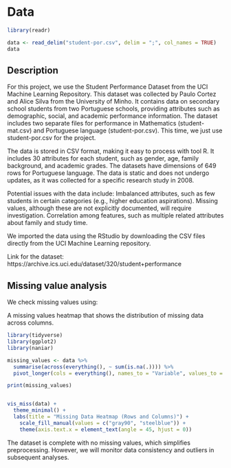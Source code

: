 # Data
```r
library(readr)

data <- read_delim("student-por.csv", delim = ";", col_names = TRUE)
data
```

## Description
For this project, we use the Student Performance Dataset from the UCI Machine Learning Repository. This dataset was collected by Paulo Cortez and Alice Silva from the University of Minho. It contains data on secondary school students from two Portuguese schools, providing attributes such as demographic, social, and academic performance information. The dataset includes two separate files for performance in Mathematics (student-mat.csv) and Portuguese language (student-por.csv). This time, we just use student-por.csv for the project.

The data is stored in CSV format, making it easy to process with tool R. It includes 30 attributes for each student, such as gender, age, family background, and academic grades. The datasets have dimensions of 649 rows for Portuguese language. The data is static and does not undergo updates, as it was collected for a specific research study in 2008.

Potential issues with the data include:
Imbalanced attributes, such as few students in certain categories (e.g., higher education aspirations).
Missing values, although these are not explicitly documented, will require investigation.
Correlation among features, such as multiple related attributes about family and study time.

We imported the data using the RStudio by downloading the CSV files directly from the UCI Machine Learning repository.

Link for the dataset: https://archive.ics.uci.edu/dataset/320/student+performance

## Missing value analysis
We check missing values using:

A missing values heatmap that shows the distribution of missing data across columns.

```r
library(tidyverse)
library(ggplot2)
library(naniar)

missing_values <- data %>%
  summarise(across(everything(), ~ sum(is.na(.)))) %>%
  pivot_longer(cols = everything(), names_to = "Variable", values_to = "Missing_Count")

print(missing_values)


vis_miss(data) +
  theme_minimal() + 
  labs(title = "Missing Data Heatmap (Rows and Columns)") +
    scale_fill_manual(values = c("gray90", "steelblue")) +
    theme(axis.text.x = element_text(angle = 45, hjust = 0))


```
The dataset is complete with no missing values, which simplifies preprocessing. However, we will monitor data consistency and outliers in subsequent analyses.